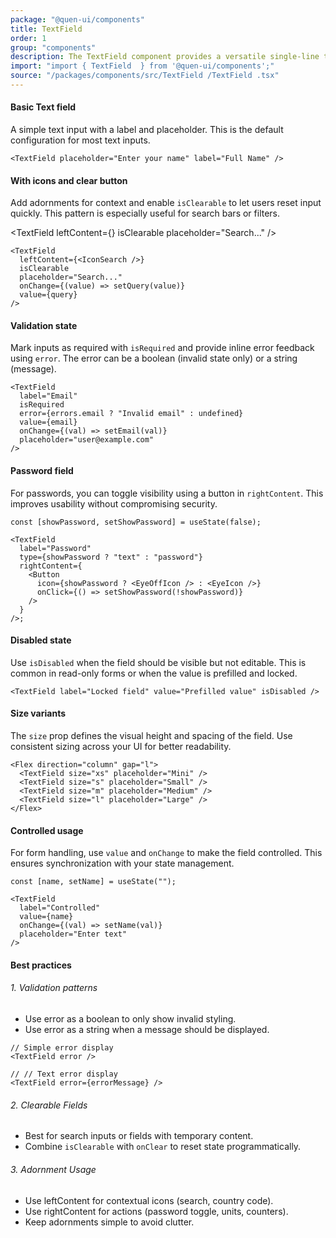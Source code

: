 ```yaml
---
package: "@quen-ui/components"
title: TextField
order: 1
group: "components"
description: The TextField component provides a versatile single-line text input with validation states, adornments, and clearable functionality. Features include size variants, accessibility compliance, and flexible content integration. Ideal for forms, search fields, and data entry scenarios.
import: "import { TextField  } from '@quen-ui/components';"
source: "/packages/components/src/TextField /TextField .tsx"
---
```



#### Basic Text field

A simple text input with a label and placeholder. This is the default configuration for most text inputs.

<TextField placeholder="Enter your name" label="Full Name" />

```tsx
<TextField placeholder="Enter your name" label="Full Name" />
```

#### With icons and clear button

Add adornments for context and enable `isClearable` to let users reset input quickly. This pattern is especially useful for search bars or filters.

<TextField leftContent={<IconSearch />} isClearable placeholder="Search..." />

```tsx
<TextField
  leftContent={<IconSearch />}
  isClearable
  placeholder="Search..."
  onChange={(value) => setQuery(value)}
  value={query}
/>
```

#### Validation state

Mark inputs as required with `isRequired` and provide inline error feedback using `error`. The error can be a boolean (invalid state only) or a string (message).

<TextField
  label="Email"
  isRequired
  error="Invalid email"
  placeholder="user@example.com"
/>

```tsx
<TextField
  label="Email"
  isRequired
  error={errors.email ? "Invalid email" : undefined}
  value={email}
  onChange={(val) => setEmail(val)}
  placeholder="user@example.com"
/>
```

#### Password field

For passwords, you can toggle visibility using a button in `rightContent`. This improves usability without compromising security.

<TextFieldPassword />

```tsx
const [showPassword, setShowPassword] = useState(false);

<TextField
  label="Password"
  type={showPassword ? "text" : "password"}
  rightContent={
    <Button
      icon={showPassword ? <EyeOffIcon /> : <EyeIcon />}
      onClick={() => setShowPassword(!showPassword)}
    />
  }
/>;
```

#### Disabled state

Use `isDisabled` when the field should be visible but not editable. This is common in read-only forms or when the value is prefilled and locked.

<TextField label="Locked field" value="Prefilled value" isDisabled />

```tsx
<TextField label="Locked field" value="Prefilled value" isDisabled />
```

#### Size variants

The `size` prop defines the visual height and spacing of the field. Use consistent sizing across your UI for better readability.

<Flex direction="column" gap="l">
  <TextField size="xs" placeholder="Mini" />
  <TextField size="s" placeholder="Small" />
  <TextField size="m" placeholder="Medium" />
  <TextField size="l" placeholder="Large" />
</Flex>

```tsx
<Flex direction="column" gap="l">
  <TextField size="xs" placeholder="Mini" />
  <TextField size="s" placeholder="Small" />
  <TextField size="m" placeholder="Medium" />
  <TextField size="l" placeholder="Large" />
</Flex>
```

#### Controlled usage

For form handling, use `value` and `onChange` to make the field controlled. This ensures synchronization with your state management.

```tsx
const [name, setName] = useState("");

<TextField
  label="Controlled"
  value={name}
  onChange={(val) => setName(val)}
  placeholder="Enter text"
/>
```

#### Best practices

###### 1. Validation patterns

  - Use error as a boolean to only show invalid styling.
  - Use error as a string when a message should be displayed.

```tsx
// Simple error display
<TextField error />

// // Text error display
<TextField error={errorMessage} />
```

###### 2. Clearable Fields

  - Best for search inputs or fields with temporary content.
  - Combine `isClearable` with `onClear` to reset state programmatically.

###### 3. Adornment Usage

  - Use leftContent for contextual icons (search, country code).
  - Use rightContent for actions (password toggle, units, counters).
  - Keep adornments simple to avoid clutter.

